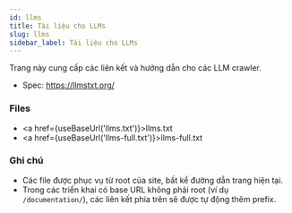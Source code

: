 ```yaml
---
id: llms
title: Tài liệu cho LLMs
slug: llms
sidebar_label: Tài liệu cho LLMs
---
```



Trang này cung cấp các liên kết và hướng dẫn cho các LLM crawler.

- Spec: https://llmstxt.org/

### Files

- <a href={useBaseUrl('llms.txt')}>llms.txt</a>
- <a href={useBaseUrl('llms-full.txt')}>llms-full.txt</a>

### Ghi chú

- Các file được phục vụ từ root của site, bất kể đường dẫn trang hiện tại.
- Trong các triển khai có base URL không phải root (ví dụ `/documentation/`), các liên kết phía trên sẽ được tự động thêm prefix.

